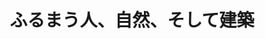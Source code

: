 ﻿---
title: "ふるまう人、自然、そして建築"
category: "環境社会"
vol: "75"
interviewee: "塚本 由晴"
url: ""
tags: []
pdf: "75-2-tsukamoto.pdf"
facephoto: ""
career: ""
preface: "塚本研究室では、建築意匠について研究をして いる。建築意匠とは、人や建物、都市のあり方を デザインする学問である。これらのあり方は時代 とともに変化するため、人や自然、建築のふるま いを観察することが研究を行う上で重要になる。 ゆえに、塚本研究室ではさまざまな都市リサーチ やフィールドワークを行っている。その経験をも とに手がけたデザインは、住宅やビルの設計、美 術展への出展から都市計画に至るまで、とても幅 広い。建築家である塚本先生が目指す建築とは、 いったいどんなものなのだろうか。"
---
